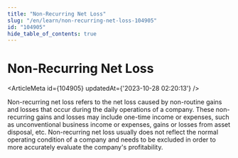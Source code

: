 ```yaml
---
title: "Non-Recurring Net Loss"
slug: "/en/learn/non-recurring-net-loss-104905"
id: "104905"
hide_table_of_contents: true
---
```



# Non-Recurring Net Loss

<ArticleMeta id={104905} updatedAt={'2023-10-28 02:20:13'} />
<div className='border-solid border-b border-t-0 my-4 border-[var(--ifm-color-gray-300)]' />

Non-recurring net loss refers to the net loss caused by non-routine gains and losses that occur during the daily operations of a company. These non-recurring gains and losses may include one-time income or expenses, such as unconventional business income or expenses, gains or losses from asset disposal, etc. Non-recurring net loss usually does not reflect the normal operating condition of a company and needs to be excluded in order to more accurately evaluate the company's profitability.
